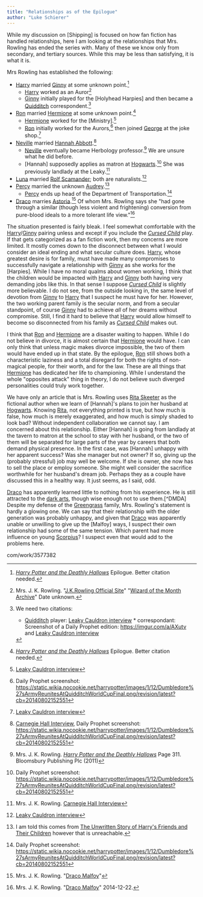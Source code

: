 ```yaml
---
title: "Relationships as of the Epilogue"
author: "Luke Schierer"
---
```


While my discussion on [Shipping] is focused on how fan fiction has
handled relationships, here I am looking at the relationships that
Mrs. Rowling has ended the series with.  Many of these we know only
from secondary, and tertiary sources.  While this may be less than
satisfying, it is what it is.

Mrs Rowling has established the following:

* [Harry] married [Ginny] at some unknown point.[^HPGW]
  * [Harry] worked as an Auror[^HPJob]
  * [Ginny] initially played for the [Holyhead Harpies]
    and then became a [Quidditch] correspondent.[^GWJob]
* [Ron] married [Hermione] at some unknown point.[^RWHG]
  * [Hermione] worked for the [Ministry].[^HGJob]
  * [Ron] initially worked for the Aurors,[^RWJ1] then
    joined [George] at the joke shop.[^RWJob]
* [Neville] married [Hannah Abbott].[^NLHA]
  * [Neville] eventually became Herbology professor.[^NLJob] We are
    unsure what he did before.
  * [Hannah] supposedly applies as matron at [Hogwarts].[^HAJ2]
    She was previously landlady at the Leaky.[^HAJ1]
* [Luna] married [Rolf Scamander]; both are naturalists.[^LSRS]
* [Percy] married the unknown [Audrey].[^PWA]
  * [Percy] ends up head of the Department of Transportation.[^PWJob]
* [Draco] marries [Astoria].[^DMAG]  Of whom Mrs. Rowling says she
  "had gone through a similar (though less violent and frightening)
  conversion from pure-blood ideals to a more tolerant life view."[^AG]

The situation presented is fairly bleak.  I feel somewhat comfortable
with the [Harry]/[Ginny] pairing unless and except if you include the
_[Cursed Child]_ play.  If that gets categorized as a fan fiction
work, then my concerns are more limited.  It mostly comes down to the
disconnect between what I would consider an ideal ending and what
secular culture does.  [Harry], whose greatest desire is for family,
must have made many compromises to successfully navigate a
relationship with [Ginny] as she works for the [Harpies].  While I
have no moral qualms about women working, I think that the children
would be impacted with [Harry] and [Ginny] both having very demanding
jobs like this.  In that sense I suppose _[Cursed Child]_ is slightly
more believable.  I do not see, from the outside looking in, the same
level of devotion from [Ginny] to [Harry] that I suspect he must have
for her.  However, the two working parent family is the secular norm,
and from a secular standpoint, of course [Ginny] had to achieve *all*
of her dreams without compromise.  Still, I find it hard to believe
that [Harry] would allow himself to become so disconnected from his
family as _[Cursed Child]_ makes out.

I think that [Ron] and [Hermione] are a disaster waiting to happen.
While I do not believe in divorce, it is almost certain that
[Hermione] would have.  I can only think that unless magic makes
divorce impossible, the two of them would have ended up in that state.
By the epilogue, [Ron] still shows both a characteristic laziness and
a total disregard for both the rights of non-magical people, for their
worth, and for the law.  These are all things that [Hermione] has
dedicated her life to championing.  While I understand the whole
"opposites attack" thing in theory, I do not believe such diverged
personalities could truly work together.

We have only an article that is Mrs. Rowling uses [Rita Skeeter] as
the fictional author when we learn of [Hannah]'s plans to join her
husband at [Hogwarts].  Knowing [Rita], not everything printed is
true, but how much is false, how much is merely exaggerated, and how
much is simply shaded to look bad?  Without independent collaboration
we cannot say.  I am concerned about this relationship.  Either
[Hannah] is going from landlady at the tavern to matron at the school
to stay with her husband, or the two of them will be separated for
large parts of the year by careers that both demand physical presence.
In the first case, was [Hannah] unhappy with her apparent success?
Was she manager but not owner?  If so, giving up the (probably
stressful) job may well be welcome.  If she is owner, she now has to
sell the place or employ someone.  She might well consider the
sacrifice worthwhile for her husband's dream job.  Perhaps they as a
couple have discussed this in a healthy way.  It just seems, as I
said, odd.

[Draco] has apparently learned little to nothing from his experience.
He is still attracted to the [dark arts], though wise enough not to
use them.[^DMDA]  Despite my defense of the [Greengrass] family, Mrs.
Rowling's statement is hardly a glowing one.  We can say that their
relationship with the older generation was probably unhappy, and given
that [Draco] was apparently unable or unwilling to give up the
[Malfoy] ways, I suspect their own relationship had some of the same
tension.  Which parent had more influence on young [Scorpius]?  I
suspect even that would add to the problems here.


[Astoria]: <../people/greengrass/astoria/>

[Draco]: <../people/malfoy/draco_lucius/>

[Scorpius]: <../people/malfoy/scorpius/>

[Greengrass]: <../people/greengrass/>

[dark arts]: <../magic/dark/>

[Rita]: <../people/skeeter/rita/>

[Rita Skeeter]: <../people/skeeter/rita/>

[Hogwarts]: <../hogwarts/>

[Ron]: <../people/weasley/ronald_bilius/>

[Hermione]: <../people/granger/hermione_jean/>

[Harry]: <../people/potter/harry_james/>

[Ginny]: <../people/weasley/ginevra_molly/>

[George]: <../people/weasley/george/>

[Neville]: <../people/longbottom/neville/>

[Percy]: <../people/weasley/percy_ignatius/>

[Audrey]: <../people/>

[Luna]: <../people/lovegood/luna_selene/>

[Hannah Abbott]: <../people/abbott/hannah/>

[Rolf Scamander]: <../people/scamander/rolf/>

[Quidditch]: <../quidditch/>

[^AG]: Mrs. J. K. Rowling. "[Draco Malfoy]" 2014-12-22.

[^DWAG]: Mrs. J. K. Rowling. "[Draco Malfoy]" 2014-12-22.

[^DWDA]: Mrs. J. K. Rowling. "[Draco Malfoy]" 2014-12-22.

[Draco Malfoy]: https://www.rowlingindex.org/work/dmpm/

[^DMAG]: Mrs. J. K. Rowling. "[Draco Malfoy]"

[^PWA]: I am told this comes from [The Unwritten Story of Harry's Friends and Their Children](http://entertainment.timesonline.co.uk/tol/arts_and_entertainment/books/article3105517.ece) however that is unreachable.

[^NLHA]: [Carnegie Hall Interview], Daily Prophet screenshot: https://static.wikia.nocookie.net/harrypotter/images/1/12/Dumbledore%27sArmyReunitesAtQuidditchWorldCupFinal.png/revision/latest?cb=20140802152551

[^PWJob]: Daily Prophet screenshot: https://static.wikia.nocookie.net/harrypotter/images/1/12/Dumbledore%27sArmyReunitesAtQuidditchWorldCupFinal.png/revision/latest?cb=20140802152551

[^HAJ2]: Daily Prophet screenshot: https://static.wikia.nocookie.net/harrypotter/images/1/12/Dumbledore%27sArmyReunitesAtQuidditchWorldCupFinal.png/revision/latest?cb=20140802152551

[^HAJ1]: Mrs. J. K. Rowling. [Carnegie Hall Interview]

[Carnegie Hall Interview]: http://www.the-leaky-cauldron.org/2007/10/20/j-k-rowling-at-carnegie-hall-reveals-dumbledore-is-gay-neville-marries-hannah-abbott-and-scores-more/

[^LSRS]: [Leaky Cauldron interview]

[^HGJob]: [Leaky Cauldron interview]

[^RWJob]: [Leaky Cauldron interview]

[^NLJob]: Mrs. J. K. Rowling. _[Harry Potter and the Deathly Hallows]_
    Page 311. Bloomsbury Publishing Plc (2011)

[Harry Potter and the Deathly Hallows]: https://www.librarything.
com/work/3577382

[^RWJ1]: Daily Prophet screenshot: https://static.wikia.nocookie.net/harrypotter/images/1/12/Dumbledore%27sArmyReunitesAtQuidditchWorldCupFinal.png/revision/latest?cb=20140802152551

[^GWJob]: We need two citations:
    * [Quidditch] player: [Leaky Cauldron interview] * correspondant:
    Screenshot of a Daily Prophet edition: https://imgur.com/a/AXutv
    and [Leaky Cauldron interview]

[Leaky Cauldron interview]: http://www.the-leaky-cauldron.org/2007/07/30/j-k-rowling-web-chat-transcript/

[^HPJob]: Mrs. J. K. Rowling. "[J.K.Rowling Official Site]" "[Wizard of the Month Archive]" Date unknown.

[J.K.Rowling Official Site]: https://www.therowlinglibrary.com/jkrowling.com/textonly/en

[Wizard of the Month Archive]: https://www.therowlinglibrary.com/jkrowling.com/textonly/en/wotm.html

[^RWHG]: _[Harry Potter and the Deathly Hallows]_ Epilogue.  Better citation needed.

[^HPGW]: _[Harry Potter and the Deathly Hallows]_ Epilogue.  Better citation needed.

[Harry Potter and the Deathly Hallows]: https://www.librarything.com/work/3577382

[Cursed Child]: https://www.librarything.com/work/23409259